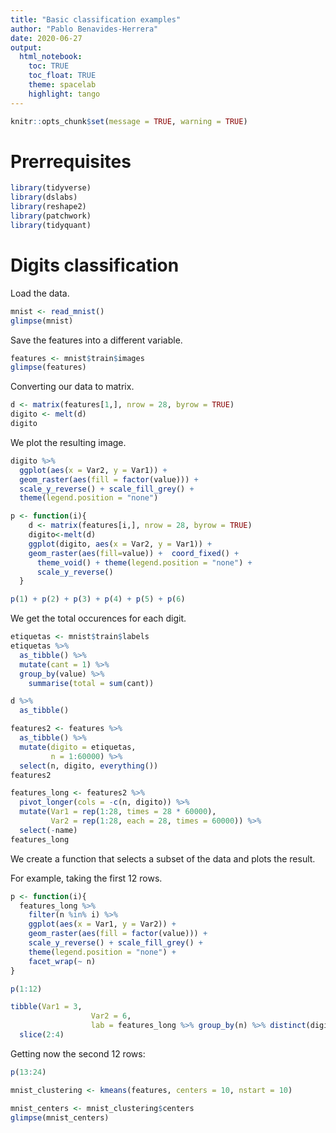```yaml
---
title: "Basic classification examples"
author: "Pablo Benavides-Herrera"
date: 2020-06-27
output: 
  html_notebook:
    toc: TRUE
    toc_float: TRUE
    theme: spacelab
    highlight: tango
---
```


```r
knitr::opts_chunk$set(message = TRUE, warning = TRUE)
```

# Prerrequisites

```r
library(tidyverse)
library(dslabs)
library(reshape2)
library(patchwork)
library(tidyquant)
```

# Digits classification

Load the data.

```r
mnist <- read_mnist()
glimpse(mnist)
```

Save the features into a different variable.

```r
features <- mnist$train$images
glimpse(features)
```

Converting our data to matrix.

```r
d <- matrix(features[1,], nrow = 28, byrow = TRUE)
digito <- melt(d)
digito
```

We plot the resulting image.

```r
digito %>% 
  ggplot(aes(x = Var2, y = Var1)) +
  geom_raster(aes(fill = factor(value))) +
  scale_y_reverse() + scale_fill_grey() +
  theme(legend.position = "none")
```

```r
p <- function(i){
    d <- matrix(features[i,], nrow = 28, byrow = TRUE)
    digito<-melt(d)
    ggplot(digito, aes(x = Var2, y = Var1)) +
    geom_raster(aes(fill=value)) +  coord_fixed() +
      theme_void() + theme(legend.position = "none") +
      scale_y_reverse()
  }
```

```r
p(1) + p(2) + p(3) + p(4) + p(5) + p(6)
```

We get the total occurences for each digit.

```r
etiquetas <- mnist$train$labels 
etiquetas %>%
  as_tibble() %>% 
  mutate(cant = 1) %>%
  group_by(value) %>%
    summarise(total = sum(cant))
```

```r
d %>% 
  as_tibble()
```


```r
features2 <- features %>% 
  as_tibble() %>% 
  mutate(digito = etiquetas,
         n = 1:60000) %>% 
  select(n, digito, everything())
features2
```



```r
features_long <- features2 %>% 
  pivot_longer(cols = -c(n, digito)) %>% 
  mutate(Var1 = rep(1:28, times = 28 * 60000),
         Var2 = rep(1:28, each = 28, times = 60000)) %>%
  select(-name)
features_long
```

We create a function that selects a subset of the data and plots the result.

For example, taking the first 12 rows.

```r
p <- function(i){
  features_long %>% 
    filter(n %in% i) %>%
    ggplot(aes(x = Var1, y = Var2)) +
    geom_raster(aes(fill = factor(value))) +
    scale_y_reverse() + scale_fill_grey() +
    theme(legend.position = "none") + 
    facet_wrap(~ n)
}

p(1:12)
```

```r
tibble(Var1 = 3,
                  Var2 = 6,
                  lab = features_long %>% group_by(n) %>% distinct(digito) %>% pull(digito)) %>% 
  slice(2:4)
```


Getting now the second 12 rows:

```r
p(13:24)
```






```r
mnist_clustering <- kmeans(features, centers = 10, nstart = 10)
```

```r
mnist_centers <- mnist_clustering$centers
glimpse(mnist_centers)
```




